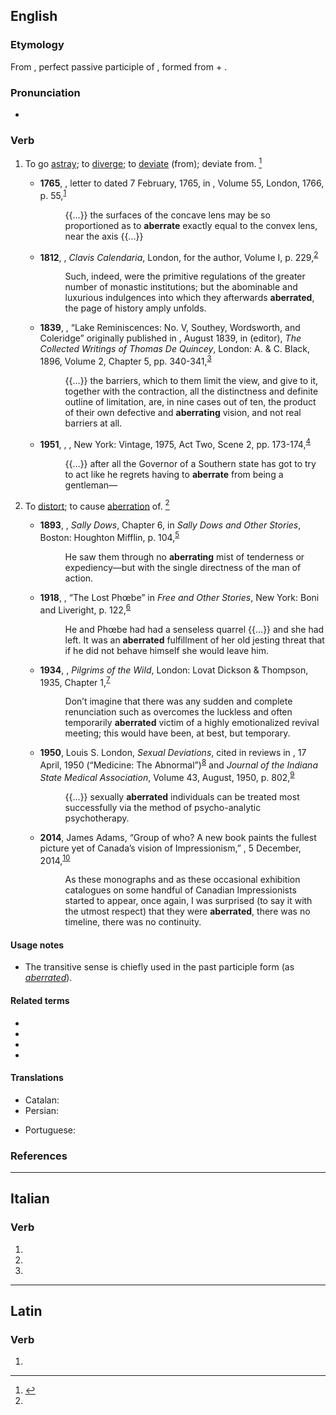 ==English==

===Etymology===
{{PIE root|en|h₁ers}}
From {{bor|en|la|aberrātus}}, perfect passive participle of {{m|la|aberrō||wander, stray or deviate from}}, formed from {{m|la|ab||from, away from}} + {{m|la|errō||stray}}.

===Pronunciation===
* {{a|US}} {{IPA|en|/ˈæb.ə.ɹeɪt/}}

===Verb===
{{en-verb|aberrat}}

# {{lb|en|intransitive}} To go [[astray]]; to [[diverge]]; to [[deviate]] (from); deviate from. {{defdate|mid 18th century}}<ref name=SOED>{{R:SOED5|page=4}}</ref>
#* '''1765''', {{w|Peter Dollond}}, letter to {{w|James Short (mathematician)|James Short}} dated 7 February, 1765, in ''{{w|Philosophical Transactions of the Royal Society}}'', Volume 55, London, 1766, p. 55,<sup>[https://catalog.hathitrust.org/Record/009654803]</sup>
#*: {{...}} the surfaces of the concave lens may be so proportioned as to '''aberrate''' exactly equal to the convex lens, near the axis {{...}}
#* '''1812''', {{w|John Brady (author)|John Brady}}, ''Clavis Calendaria'', London, for the author, Volume I, p. 229,<sup>[https://catalog.hathitrust.org/Record/006745708]</sup>
#*: Such, indeed, were the primitive regulations of the greater number of monastic institutions; but the abominable and luxurious indulgences into which they afterwards '''aberrated''', the page of history amply unfolds.
#* '''1839''', {{w|Thomas De Quincey}}, “Lake Reminiscences: No. V, Southey, Wordsworth, and Coleridge” originally published in ''{{w|Tait's Magazine|Tait’s Magazine}}'', August 1839, in {{w|David Masson}} (editor), ''The Collected Writings of Thomas De Quincey'', London: A. & C. Black, 1896, Volume 2, Chapter 5, pp. 340-341,<sup>[https://archive.org/details/collectedwriting02dequuoft]</sup>
#*: {{...}} the barriers, which to them limit the view, and give to it, together with the contraction, all the distinctness and definite outline of limitation, are, in nine cases out of ten, the product of their own defective and '''aberrating''' vision, and not real barriers at all.
#* '''1951''', {{w|William Faulkner}}, ''{{w|Requiem for a Nun}}'', New York: Vintage, 1975, Act Two, Scene 2, pp. 173-174,<sup>[https://archive.org/details/requiemfornun00faul]</sup>
#*: {{...}} after all the Governor of a Southern state has got to try to act like he regrets having to '''aberrate''' from being a gentleman—
# {{lb|en|transitive}} To [[distort]]; to cause [[aberration]] of. {{defdate|late 19th century}}<ref name=SOED/>
#* '''1893''', {{w|Bret Harte}}, ''Sally Dows'', Chapter 6, in ''Sally Dows and Other Stories'', Boston: Houghton Mifflin, p. 104,<sup>[https://archive.org/details/sallydowsandothe00hartiala]</sup>
#*: He saw them through no '''aberrating''' mist of tenderness or expediency—but with the single directness of the man of action.
#* '''1918''', {{w|Theodore Dreiser}}, “The Lost Phœbe” in ''Free and Other Stories'', New York: Boni and Liveright, p. 122,<sup>[https://archive.org/details/freeotherstories00dreiuoft]</sup>
#*: He and Phœbe had had a senseless quarrel {{...}} and she had left. It was an '''aberrated''' fulfillment of her old jesting threat that if he did not behave himself she would leave him.
#* '''1934''', {{w|Grey Owl|Archibald Belaney}}, ''Pilgrims of the Wild'', London: Lovat Dickson & Thompson, 1935, Chapter 1,<sup>[https://www.fadedpage.com/books/20141061/html.php]</sup>
#*: Don’t imagine that there was any sudden and complete renunciation such as overcomes the luckless and often temporarily '''aberrated''' victim of a highly emotionalized revival meeting; this would have been, at best, but temporary.
#* '''1950''', Louis S. London, ''Sexual Deviations'', cited in reviews in ''{{w|Time (magazine)|Time}}'', 17 April, 1950 (“Medicine: The Abnormal”)<sup>[http://content.time.com/time/magazine/article/0,9171,805412,00.html]</sup> and ''Journal of the Indiana State Medical Association'', Volume 43, August, 1950, p. 802,<sup>[https://archive.org/details/journalofindiana4311indi]</sup>
#*: {{...}} sexually '''aberrated''' individuals can be treated most successfully via the method of psycho-analytic psychotherapy.
#* '''2014''', James Adams, “Group of who? A new book paints the fullest picture yet of Canada’s vision of Impressionism,” ''{{w|The Globe and Mail}}'', 5 December, 2014,<sup>[https://www.theglobeandmail.com/arts/art-and-architecture/group-of-who-a-new-book-paints-the-fullest-picture-yet-of-canadas-vision-of-impressionism/article21967828/]</sup>
#*: As these monographs and as these occasional exhibition catalogues on some handful of Canadian Impressionists started to appear, once again, I was surprised (to say it with the utmost respect) that they were '''aberrated''', there was no timeline, there was no continuity.

====Usage notes====
* The transitive sense is chiefly used in the past participle form (as ''[[aberrated]]'').

====Related terms====
* {{l|en|aberr}}
* {{l|en|aberrance}}
* {{l|en|aberrant}}
* {{l|en|aberration}}

====Translations====
{{trans-top|to deviate from; to go astray}}
* Catalan: {{t+|ca|aberrar}}
* Persian: {{t|fa|ابیراهیدن|tr=abirahidan}}
{{trans-mid}}
* Portuguese: {{t+|pt|aberrar}}
{{trans-bottom}}

===References===
<references/>

----

==Italian==

===Verb===
{{head|it|verb form|cat2=past participle forms}}

# {{inflection of|it|aberrare||2|p|pres|indc}}
# {{inflection of|it|aberrare||2|p|impr}}
# {{inflection of|it|aberrato||f|p}}

----

==Latin==

===Verb===
{{la-verb-form|aberrāte}}

# {{inflection of|la|aberrō||2|p|pres|actv|impr}}